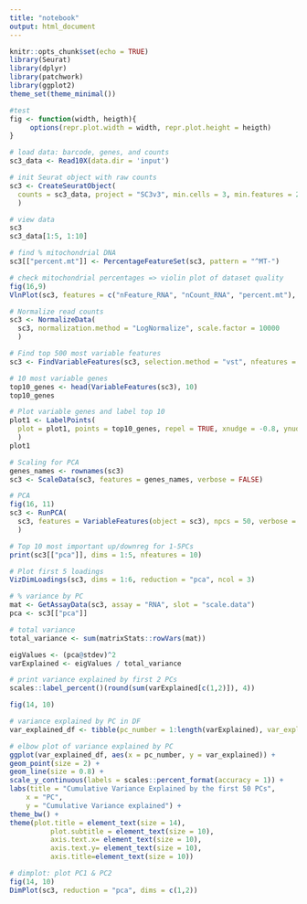 ```yaml
---
title: "notebook"
output: html_document
---
```


```r
knitr::opts_chunk$set(echo = TRUE)
library(Seurat)
library(dplyr)
library(patchwork)
library(ggplot2)
theme_set(theme_minimal())
```

```r
#test
fig <- function(width, heigth){
     options(repr.plot.width = width, repr.plot.height = heigth)
}
```

```r
# load data: barcode, genes, and counts
sc3_data <- Read10X(data.dir = 'input')
```

```r
# init Seurat object with raw counts
sc3 <- CreateSeuratObject(
  counts = sc3_data, project = "SC3v3", min.cells = 3, min.features = 200
  )
```

```r
# view data
sc3
sc3_data[1:5, 1:10]
```

```r
# find % mitochondrial DNA
sc3[["percent.mt"]] <- PercentageFeatureSet(sc3, pattern = "^MT-")
```

```r
# check mitochondrial percentages => violin plot of dataset quality
fig(16,9)
VlnPlot(sc3, features = c("nFeature_RNA", "nCount_RNA", "percent.mt"), ncol = 3)
```

```r
# Normalize read counts
sc3 <- NormalizeData(
  sc3, normalization.method = "LogNormalize", scale.factor = 10000
  )
```

```r
# Find top 500 most variable features
sc3 <- FindVariableFeatures(sc3, selection.method = "vst", nfeatures = 500)

# 10 most variable genes
top10_genes <- head(VariableFeatures(sc3), 10)
top10_genes
```

```r
# Plot variable genes and label top 10
plot1 <- LabelPoints(
  plot = plot1, points = top10_genes, repel = TRUE, xnudge = -0.8, ynudge = 0
  )
plot1
```

```r
# Scaling for PCA
genes_names <- rownames(sc3)
sc3 <- ScaleData(sc3, features = genes_names, verbose = FALSE)
```

```r
# PCA
fig(16, 11)
sc3 <- RunPCA(
  sc3, features = VariableFeatures(object = sc3), npcs = 50, verbose = FALSE
  )

# Top 10 most important up/downreg for 1-5PCs
print(sc3[["pca"]], dims = 1:5, nfeatures = 10) 

# Plot first 5 loadings
VizDimLoadings(sc3, dims = 1:6, reduction = "pca", ncol = 3)
```

```r
# % variance by PC
mat <- GetAssayData(sc3, assay = "RNA", slot = "scale.data")
pca <- sc3[["pca"]]

# total variance
total_variance <- sum(matrixStats::rowVars(mat))

eigValues <- (pca@stdev)^2
varExplained <- eigValues / total_variance

# print variance explained by first 2 PCs
scales::label_percent()(round(sum(varExplained[c(1,2)]), 4))

```

```r
fig(14, 10)

# variance explained by PC in DF
var_explained_df <- tibble(pc_number = 1:length(varExplained), var_explained = cumsum(varExplained))

# elbow plot of variance explained by PC
ggplot(var_explained_df, aes(x = pc_number, y = var_explained)) +
geom_point(size = 2) +
geom_line(size = 0.8) +
scale_y_continuous(labels = scales::percent_format(accuracy = 1)) +
labs(title = "Cumulative Variance Explained by the first 50 PCs",
    x = "PC",
    y = "Cumulative Variance explained") +
theme_bw() +
theme(plot.title = element_text(size = 14),
          plot.subtitle = element_text(size = 10),
          axis.text.x= element_text(size = 10),
          axis.text.y= element_text(size = 10), 
          axis.title=element_text(size = 10))
```

```r
# dimplot: plot PC1 & PC2
fig(14, 10)
DimPlot(sc3, reduction = "pca", dims = c(1,2))
```


